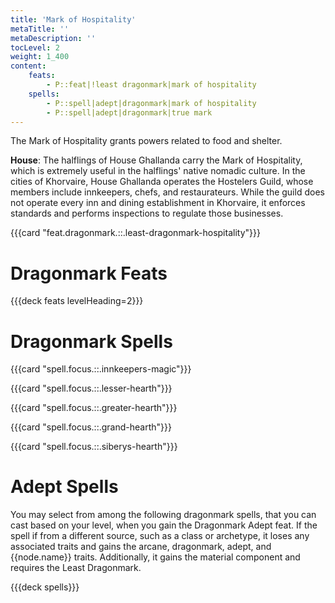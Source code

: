 ```yaml
---
title: 'Mark of Hospitality'
metaTitle: ''
metaDescription: ''
tocLevel: 2
weight: 1_400
content:
    feats:
        - P::feat|!least dragonmark|mark of hospitality
    spells:
        - P::spell|adept|dragonmark|mark of hospitality
        - P::spell|adept|dragonmark|true mark
---
```


The Mark of Hospitality grants powers related to food and shelter.

**House**: The halflings of House Ghallanda carry the Mark of Hospitality, which is extremely useful in the halflings' native nomadic culture. In the cities of Khorvaire, House Ghallanda operates the Hostelers Guild, whose members include innkeepers, chefs, and restaurateurs. While the guild does not operate every inn and dining establishment in Khorvaire, it enforces standards and performs inspections to regulate those businesses.

{{{card "feat.dragonmark.::.least-dragonmark-hospitality"}}}

# Dragonmark Feats

{{{deck feats levelHeading=2}}}

# Dragonmark Spells

{{{card "spell.focus.::.innkeepers-magic"}}}

{{{card "spell.focus.::.lesser-hearth"}}}

{{{card "spell.focus.::.greater-hearth"}}}

{{{card "spell.focus.::.grand-hearth"}}}

{{{card "spell.focus.::.siberys-hearth"}}}

# Adept Spells

You may select from among the following dragonmark spells, that you can cast based on your level, when you gain the Dragonmark Adept feat. If the spell if from a different source, such as a class or archetype, it loses any associated traits and gains the arcane, dragonmark, adept, and {{node.name}} traits. Additionally, it gains the material component and requires the Least Dragonmark.

{{{deck spells}}}